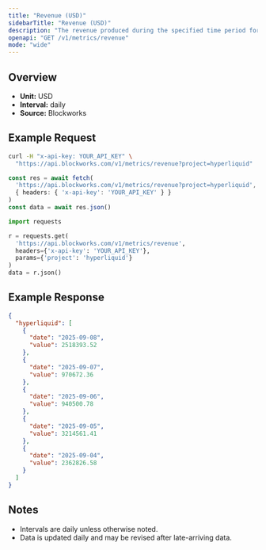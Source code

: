 ```yaml
---
title: "Revenue (USD)"
sidebarTitle: "Revenue (USD)"
description: "The revenue produced during the specified time period for given project."
openapi: "GET /v1/metrics/revenue"
mode: "wide"
---
```


## Overview

- **Unit:** USD
- **Interval:** daily
- **Source:** Blockworks

## Example Request

<CodeGroup>

```bash cURL
curl -H "x-api-key: YOUR_API_KEY" \
  "https://api.blockworks.com/v1/metrics/revenue?project=hyperliquid"
```

```typescript TypeScript
const res = await fetch(
  'https://api.blockworks.com/v1/metrics/revenue?project=hyperliquid',
  { headers: { 'x-api-key': 'YOUR_API_KEY' } }
)
const data = await res.json()
```

```python Python
import requests

r = requests.get(
  'https://api.blockworks.com/v1/metrics/revenue',
  headers={'x-api-key': 'YOUR_API_KEY'},
  params={'project': 'hyperliquid'}
)
data = r.json()
```

</CodeGroup>

## Example Response

```json
{
  "hyperliquid": [
    {
      "date": "2025-09-08",
      "value": 2518393.52
    },
    {
      "date": "2025-09-07",
      "value": 970672.36
    },
    {
      "date": "2025-09-06",
      "value": 940500.78
    },
    {
      "date": "2025-09-05",
      "value": 3214561.41
    },
    {
      "date": "2025-09-04",
      "value": 2362826.58
    }
  ]
}
```

## Notes
- Intervals are daily unless otherwise noted.
- Data is updated daily and may be revised after late-arriving data.
